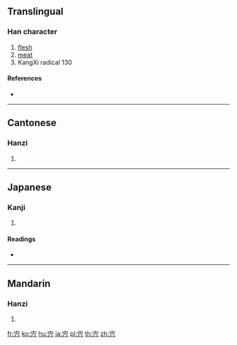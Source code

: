 {{character info/new}}
{{also|肉}}
==Translingual==

===Han character===
{{Han char|rn=40|rad=宀|as=04|sn=7|four=|canj=JYC|ids=⿱宀六}}

# [[flesh]]
# [[meat]]
# KangXi radical 130

====References====
* {{Han ref|kx=0282.180|dkj=07084|dj=0556.050|hdz=20917.070|uh=5B8D|ud=23437}}

----

==Cantonese==

===Hanzi===
{{yue-hanzi|jyut=[[juk6]]|y=yuk6}}

# {{defn|lang=yue|sort=宀04}}

----

==Japanese==

===Kanji===
{{ja-kanji|grade=|rs=宀04}}

# {{defn|lang=ja|sort=宀04}}

====Readings====
* {{ja-readings|on=[[にく]] (niku)|kun=[[しし]] (shishi)}}

----

==Mandarin==

===Hanzi===
{{cmn-hanzi|pin=[[ròu]] ([[rou4]])|wg=jou<sup>4</sup>}}

# {{defn|lang=cmn|sort=宀04}}

[[fr:宍]]
[[ko:宍]]
[[hu:宍]]
[[ja:宍]]
[[pl:宍]]
[[th:宍]]
[[zh:宍]]